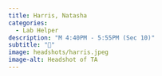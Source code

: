 ```yaml
---
title: Harris, Natasha
categories: 
  - Lab Helper
description: "M 4:40PM - 5:55PM (Sec 10)"
subtitle: "🔗"
image: headshots/harris.jpeg
image-alt: Headshot of TA
---
```

